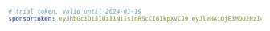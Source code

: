 ```yaml title="evcc.yaml"
# trial token, valid until 2024-01-19
sponsortoken: eyJhbGciOiJIUzI1NiIsInR5cCI6IkpXVCJ9.eyJleHAiOjE3MDU2NzI4MDAsImlhdCI6MTcwNDIwNDAwMCwiaXNzIjoiZXZjYy5pbyIsInN1YiI6IlRyaWFsIFNwb25zb3JzaGlwIPCfppEiLCJzcGUiOnRydWUsInNyYyI6Im1hIn0.wqyLb0VIJ9_oM91wGyKmX3T4W4b9LPCu39DWeJQ28y4
```
